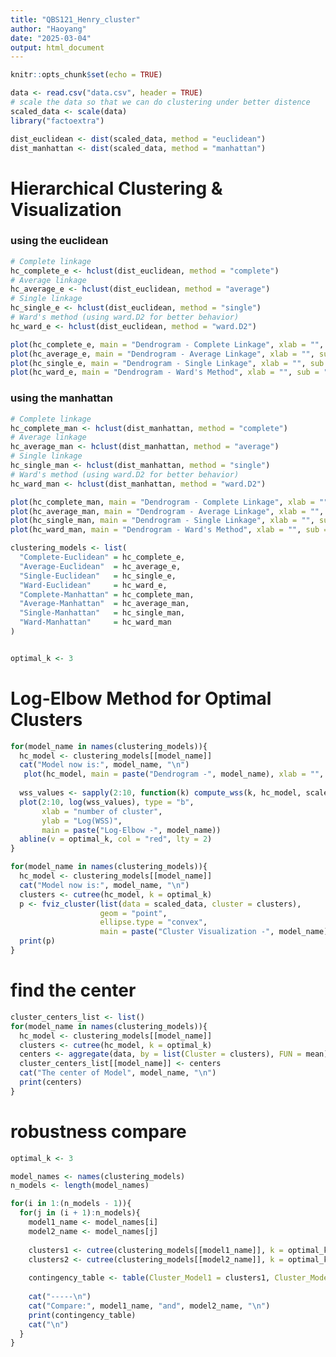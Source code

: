 ```yaml
---
title: "QBS121_Henry_cluster"
author: "Haoyang"
date: "2025-03-04"
output: html_document
---
```


```r
knitr::opts_chunk$set(echo = TRUE)
```

```r
data <- read.csv("data.csv", header = TRUE)
# scale the data so that we can do clustering under better distence
scaled_data <- scale(data)
library("factoextra")
```

```r
dist_euclidean <- dist(scaled_data, method = "euclidean")
dist_manhattan <- dist(scaled_data, method = "manhattan")
```

# Hierarchical Clustering &  Visualization

### using the euclidean
```r
# Complete linkage
hc_complete_e <- hclust(dist_euclidean, method = "complete")
# Average linkage
hc_average_e <- hclust(dist_euclidean, method = "average")
# Single linkage
hc_single_e <- hclust(dist_euclidean, method = "single")
# Ward's method (using ward.D2 for better behavior)
hc_ward_e <- hclust(dist_euclidean, method = "ward.D2")
```

```r
plot(hc_complete_e, main = "Dendrogram - Complete Linkage", xlab = "", sub = "", cex = 0.6)
plot(hc_average_e, main = "Dendrogram - Average Linkage", xlab = "", sub = "", cex = 0.6)
plot(hc_single_e, main = "Dendrogram - Single Linkage", xlab = "", sub = "", cex = 0.6)
plot(hc_ward_e, main = "Dendrogram - Ward's Method", xlab = "", sub = "", cex = 0.6)
```


### using the manhattan
```r
# Complete linkage
hc_complete_man <- hclust(dist_manhattan, method = "complete")
# Average linkage
hc_average_man <- hclust(dist_manhattan, method = "average")
# Single linkage
hc_single_man <- hclust(dist_manhattan, method = "single")
# Ward's method (using ward.D2 for better behavior)
hc_ward_man <- hclust(dist_manhattan, method = "ward.D2")
```

```r
plot(hc_complete_man, main = "Dendrogram - Complete Linkage", xlab = "", sub = "", cex = 0.6)
plot(hc_average_man, main = "Dendrogram - Average Linkage", xlab = "", sub = "", cex = 0.6)
plot(hc_single_man, main = "Dendrogram - Single Linkage", xlab = "", sub = "", cex = 0.6)
plot(hc_ward_man, main = "Dendrogram - Ward's Method", xlab = "", sub = "", cex = 0.6)
```

```r
clustering_models <- list(
  "Complete-Euclidean" = hc_complete_e,
  "Average-Euclidean"  = hc_average_e,
  "Single-Euclidean"   = hc_single_e,
  "Ward-Euclidean"     = hc_ward_e,
  "Complete-Manhattan" = hc_complete_man,
  "Average-Manhattan"  = hc_average_man,
  "Single-Manhattan"   = hc_single_man,
  "Ward-Manhattan"     = hc_ward_man
)


optimal_k <- 3
```

# Log-Elbow Method for Optimal Clusters

```r
for(model_name in names(clustering_models)){
  hc_model <- clustering_models[[model_name]]
  cat("Model now is:", model_name, "\n")
   plot(hc_model, main = paste("Dendrogram -", model_name), xlab = "", sub = "")
   
  wss_values <- sapply(2:10, function(k) compute_wss(k, hc_model, scaled_data))
  plot(2:10, log(wss_values), type = "b", 
       xlab = "number of cluster", 
       ylab = "Log(WSS)", 
       main = paste("Log-Elbow -", model_name))
  abline(v = optimal_k, col = "red", lty = 2)
}
```

```r
for(model_name in names(clustering_models)){
  hc_model <- clustering_models[[model_name]]
  cat("Model now is:", model_name, "\n")
  clusters <- cutree(hc_model, k = optimal_k)
  p <- fviz_cluster(list(data = scaled_data, cluster = clusters), 
                    geom = "point", 
                    ellipse.type = "convex", 
                    main = paste("Cluster Visualization -", model_name))
  print(p)
}
```


# find the center
```r
cluster_centers_list <- list()
for(model_name in names(clustering_models)){
  hc_model <- clustering_models[[model_name]]
  clusters <- cutree(hc_model, k = optimal_k)
  centers <- aggregate(data, by = list(Cluster = clusters), FUN = mean)
  cluster_centers_list[[model_name]] <- centers
  cat("The center of Model", model_name, "\n")
  print(centers)
}
```

# robustness compare
```r
optimal_k <- 3

model_names <- names(clustering_models)
n_models <- length(model_names)

for(i in 1:(n_models - 1)){
  for(j in (i + 1):n_models){
    model1_name <- model_names[i]
    model2_name <- model_names[j]
    
    clusters1 <- cutree(clustering_models[[model1_name]], k = optimal_k)
    clusters2 <- cutree(clustering_models[[model2_name]], k = optimal_k)
    
    contingency_table <- table(Cluster_Model1 = clusters1, Cluster_Model2 = clusters2)
    
    cat("-----\n")
    cat("Compare:", model1_name, "and", model2_name, "\n")
    print(contingency_table)
    cat("\n")
  }
}
```
























